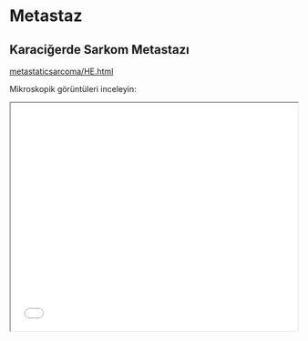 # Metastaz

## Karaciğerde Sarkom Metastazı

[metastaticsarcoma/HE.html](./metastaticsarcoma/HE.html)

Mikroskopik görüntüleri inceleyin:

<iframe src="./metastaticsarcoma/HE.html" style="height:400px;width:100%;">

</iframe>
